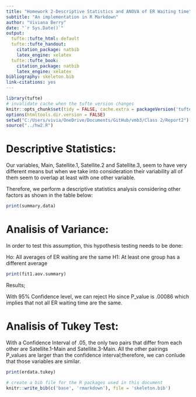 ---
title: "Homework 2-Descriptive Statistics and ANOVA of ER Waiting time"
subtitle: "An implementation in R Markdown"
author: "Viviana Berry"
date: "`r Sys.Date()`"
output:
  tufte::tufte_html: default
  tufte::tufte_handout:
    citation_package: natbib
    latex_engine: xelatex
  tufte::tufte_book:
    citation_package: natbib
    latex_engine: xelatex
bibliography: skeleton.bib
link-citations: yes
---

```{r setup, include=FALSE}
library(tufte)
# invalidate cache when the tufte version changes
knitr::opts_chunk$set(tidy = FALSE, cache.extra = packageVersion('tufte'))
options(htmltools.dir.version = FALSE)
setwd("C:/Users/vivia/OneDrive/Documents/GitHub/vmb3/Class 2/Report2")
source("../hw2.R")
```

# Descriptive Statistics:

Our variables, Main, Satellite.1, Satellite.2 and Satellite.3, seem to have very different means but when we take into consideration their variability all of them seem to overlap at least with one other variable.

Therefore, we perform a descriptive statistics analysis considering other factors as shown in the table below:

```{r}
print(summary.data)
```

 
# Analisis of Variance:

In order to test this assumption, this hypothesis testing needs to be done:

Ho: All averages of ER waiting are the same
H1: At least one group has a different average

```{r}
print(fit1.aov.summary)
```

Results;

With 95% Confidence level, we can reject Ho since P_value is .00086 which implies that not all ER waiting time are the same.


# Analisis of Tukey Test:

With a Confidence Interval of .05, the only two pairs that differ from each other are Satellite.1-Main and Satellite.3-Main. All the other pairings P_values are larger than the confidence interval;therefore, we can conlude that those variables are similar.

```{r}
print(erdata.tukey)
```


```{r bib, include=FALSE}
# create a bib file for the R packages used in this document
knitr::write_bib(c('base', 'rmarkdown'), file = 'skeleton.bib')
```